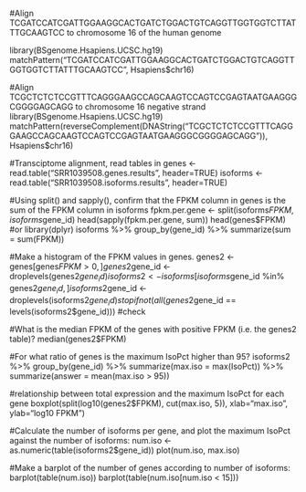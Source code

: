 #Align TCGATCCATCGATTGGAAGGCACTGATCTGGACTGTCAGGTTGGTGGTCTTATTTGCAAGTCC to chromosome 16 of the human genome

library(BSgenome.Hsapiens.UCSC.hg19)
matchPattern("TCGATCCATCGATTGGAAGGCACTGATCTGGACTGTCAGGTTGGTGGTCTTATTTGCAAGTCC", Hsapiens$chr16)

#Align TCGCTCTCTCCGTTTCAGGGAAGCCAGCAAGTCCAGTCCGAGTAATGAAGGGCGGGGAGCAGG to chromosome 16 negative strand
library(BSgenome.Hsapiens.UCSC.hg19)
matchPattern(reverseComplement(DNAString("TCGCTCTCTCCGTTTCAGGGAAGCCAGCAAGTCCAGTCCGAGTAATGAAGGGCGGGGAGCAGG")), Hsapiens$chr16)

#Transciptome alignment, read tables in
genes <- read.table("SRR1039508.genes.results", header=TRUE)
isoforms <- read.table("SRR1039508.isoforms.results", header=TRUE)


#Using split() and sapply(), confirm that the FPKM column in genes is the sum of the FPKM column in isoforms
fpkm.per.gene <- split(isoforms$FPKM, isoforms$gene_id)
head(sapply(fpkm.per.gene, sum))
head(genes$FPKM)
     #or
     library(dplyr)
     isoforms %>% group_by(gene_id) %>% summarize(sum = sum(FPKM)) 

#Make a histogram of the FPKM values in genes.
genes2 <- genes[genes$FPKM > 0,]
genes2$gene_id <- droplevels(genes2$gene_id)
isoforms2 <- isoforms[isoforms$gene_id %in% genes2$gene_id,]
isoforms2$gene_id <- droplevels(isoforms2$gene_id)
stopifnot(all(genes2$gene_id == levels(isoforms2$gene_id))) #check

#What is the median FPKM of the genes with positive FPKM (i.e. the genes2 table)?
median(genes2$FPKM)

#For what ratio of genes is the maximum IsoPct higher than 95?
isoforms2 %>% group_by(gene_id) %>% summarize(max.iso = max(IsoPct)) %>% summarize(answer = mean(max.iso > 95))

#relationship between total expression and the maximum IsoPct for each gene
boxplot(split(log10(genes2$FPKM), cut(max.iso, 5)), xlab="max.iso", ylab="log10 FPKM")

#Calculate the number of isoforms per gene, and plot the maximum IsoPct against the number of isoforms:
num.iso <- as.numeric(table(isoforms2$gene_id))
plot(num.iso, max.iso)

#Make a barplot of the number of genes according to number of isoforms:
barplot(table(num.iso))
barplot(table(num.iso[num.iso < 15]))

